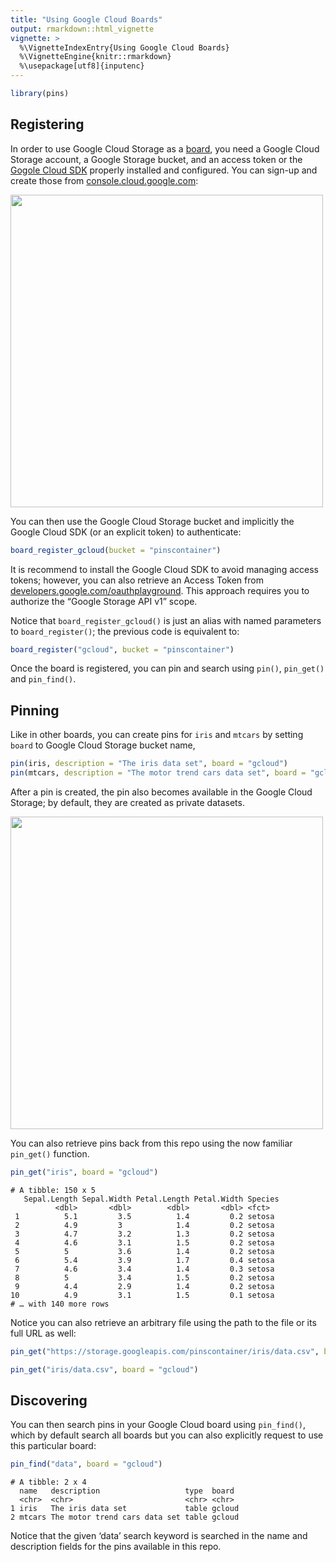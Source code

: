 ```yaml
---
title: "Using Google Cloud Boards"
output: rmarkdown::html_vignette
vignette: >
  %\VignetteIndexEntry{Using Google Cloud Boards}
  %\VignetteEngine{knitr::rmarkdown}
  %\usepackage[utf8]{inputenc}
---
```


```r
library(pins)
```

## Registering

In order to use Google Cloud Storage as a [board](boards-understanding.html), you need a Google Cloud Storage account, a Google Storage bucket, and an access token or the [Gogole Cloud SDK](https://cloud.google.com/sdk/) properly installed and configured. You can sign-up and create those from [console.cloud.google.com](https://console.cloud.google.com):

![](images/boards-gcloud-create-storage.jpg){width=500px}

You can then use the Google Cloud Storage bucket and implicitly the Google Cloud SDK (or an explicit token) to authenticate:

```r
board_register_gcloud(bucket = "pinscontainer")
```

It is recommend to install the Google Cloud SDK to avoid managing access tokens; however, you can also retrieve an Access Token from [developers.google.com/oauthplayground](https://developers.google.com/oauthplayground). This approach requires you to authorize the "Google Storage API v1" scope.

Notice that `board_register_gcloud()` is just an alias with named parameters to `board_register()`; the previous code is equivalent to:

```r
board_register("gcloud", bucket = "pinscontainer")
```

Once the board is registered, you can pin and search using `pin()`, `pin_get()` and `pin_find()`.

## Pinning

Like in other boards, you can create pins for `iris` and `mtcars` by setting `board` to Google Cloud Storage bucket name,

```r
pin(iris, description = "The iris data set", board = "gcloud")
pin(mtcars, description = "The motor trend cars data set", board = "gcloud")
```

After a pin is created, the pin also becomes available in the Google Cloud Storage; by default, they are created as private datasets.

![](images/boards-gcloud-storage-pin.jpg){width=500px}

You can also retrieve pins back from this repo using the now familiar `pin_get()` function. 

```r
pin_get("iris", board = "gcloud")
```
```
# A tibble: 150 x 5
   Sepal.Length Sepal.Width Petal.Length Petal.Width Species
          <dbl>       <dbl>        <dbl>       <dbl> <fct>  
 1          5.1         3.5          1.4         0.2 setosa 
 2          4.9         3            1.4         0.2 setosa 
 3          4.7         3.2          1.3         0.2 setosa 
 4          4.6         3.1          1.5         0.2 setosa 
 5          5           3.6          1.4         0.2 setosa 
 6          5.4         3.9          1.7         0.4 setosa 
 7          4.6         3.4          1.4         0.3 setosa 
 8          5           3.4          1.5         0.2 setosa 
 9          4.4         2.9          1.4         0.2 setosa 
10          4.9         3.1          1.5         0.1 setosa 
# … with 140 more rows
```

Notice you can also retrieve an arbitrary file using the path to the file or its full URL as well:

```r
pin_get("https://storage.googleapis.com/pinscontainer/iris/data.csv", board = "gcloud")
```
```r
pin_get("iris/data.csv", board = "gcloud")
```

## Discovering

You can then search pins in your Google Cloud board using `pin_find()`, which by default search all boards but you can also explicitly request to use this particular board:

```r
pin_find("data", board = "gcloud")
```
```
# A tibble: 2 x 4
  name   description                   type  board 
  <chr>  <chr>                         <chr> <chr> 
1 iris   The iris data set             table gcloud
2 mtcars The motor trend cars data set table gcloud
```

Notice that the given 'data' search keyword is searched in the name and description fields for the pins available in this repo.
